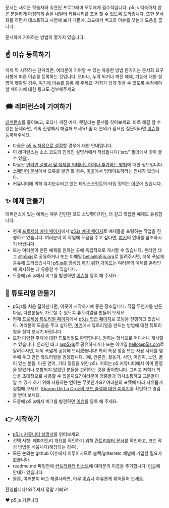 문서는 새로운 학습자와 숙련된 프로그래머 모두에게 필수적입니다. p5.js 익숙하지 않은 분들하게 다정하게 손을 내밀어 커뮤니티를 포용 할 수 있도록 도와줍니다. 또한 문서화를 하면서 테스트하고 시험해 보기 때문에, 코드에서 버그와 이슈를 찾는데 도움을 줍니다.

문서화에 기여하는 방법이 몇가지 있습니다:

## ☝️ 이슈 등록하기

이제 막 시작하는 단계라면, 여러분이 기여할 수 있는 유용한 방법 한가지는 문서화 요구사항에 따른 이슈를 등록하는 것입니다. 오타나, 누락 되거나 깨진 예제, 기능에 대한 설명이 헷갈릴 경우, [여기에 이슈를 등록](https://github.com/processing/p5.js/issues) 해 주세요! 저희가 쉽게 찾을 수 있도록 수정해야 할 페이지에 대한 링크도 첨부해주세요.

## 🗯 레퍼런스에 기여하기

[레퍼런스](http://p5js.org/reference/)를 훑어보고, 오타나 깨진 예제, 헷갈리는 문서를 찾아보세요. 바로 해결 할 수 있는 문제라면, 계속 진행해서 해결해 보세요! 좀 더 논의가 필요한 질문이라면 [이슈](https://github.com/processing/p5.js/issues/new)를 등록해주세요.

* 다음은 [p5.js 처음으로 설정](./README/)할 경우에 대한 안내입니다.
* 이 레퍼런스는 소스 코드의 인라인 설명서에서 작성됩니다('src/' 폴더에서 찾아 볼 수 있음).
* 다음은 [인라인 설명서 및 예제를 업데이트하거나 추가하는 방법](./inline_documentation/)에 대한 정보입니다.
* [스페인어 문서](http://p5js.org/es)에서 오류를 발견 할 경우, [이곳](https://github.com/processing/p5.js-website#internationalization-i18n-and-structure)에서 업데이트하라는 안내가 있습니다.
* 커뮤니티에 의해 유지보수되고 있는 타입스크립트의 타입 정의는 [이곳](https://github.com/p5-types/p5.ts)에 있습니다.

## ✨ 예제 만들기

레퍼런스에 있는 예제는 매우 간단한 코드 스닛펫이지만, 더 길고 복잡한 예제도 유용합니다.

* 현재 [프로세싱 예제 페이지](https://processing.org/examples/)에서 [p5.js 예제 페이지](http://p5js.org/examples)로 예제들을 포팅하는 작업을 진행하고 있습니다. 여러분이 이 작업에 도움을 주고 싶다면, [여기](https://github.com/processing/p5.js-website/blob/main/contributor_docs/Adding_examples/)의 안내를 참조하시기 바랍니다.
* 또는 여러분이 만든 예제를 원하는 곳에 독립적으로 게시할 수 있습니다. 온라인 태그 [@p5xjs](https://twitter.com/p5xjs)로 공유하거나 또는 이메일 [hello@p5js.org](mailto:hello@p5js.org)로 알려주시면, 더욱 폭넓게 공유해 드리겠습니다! [p5.js를 임베딩 하기 위한 가이드](https://github.com/processing/p5.js/wiki/Embedding-p5.js)는 여러분의 예제를 온라인에 게시하는 데 유용할 수 있습니다.
* 도중에 p5.js에서 버그를 발견하면 [이슈](https://github.com/processing/p5.js/issues)를 등록 해 주세요.

## 👯 튜토리얼 만들기

* p5.js를 처음 접하신다면, 이곳이 시작하기에 좋은 장소입니다. 직접 무언가를 만든 다음, 다른분들도 가르칠 수 있도록 튜토리얼을 만들어 보세요.
* 현재 [프로세싱 튜토리얼 페이지](https://processing.org/tutorials)에서 [p5.js 학습 페이지](http://p5js.org/learn)로 포팅을 진행하고 있습니다. 여러분이 도움을 주고 싶다면, [여기](https://p5js.org/learn/tutorial-guide.html)에서 튜토리얼을 만드는 방법에 대한 튜토리얼을 살펴 보시기 바랍니다.
* 또한 다양한 주제에 대한 튜토리얼도 환영합니다. 원하는 형식으로 어디서나 게시할 수 있습니다. 온라인 태그 [@p5xjs](https://twitter.com/p5xjs)로 공유하시거나 또는 이메일 [hello@p5js.org](mailto:hello@p5js.org)로 알려주시면, 더욱 폭넓게 공유해 드리겠습니다! 특히 특정 청중 또는 사용 사례를 염두에 두고 만든 튜토리얼을 권장합니다. (예, 언론인, 활동가, 시인, 어린이, 노인, 꿈이 있는 분들, 다른 언어, 기타 등등을 위한 p5). 저희는 p5 커뮤니티에서 이미 환영을 받았거나 포함되지 않았던 분들을 고려하는 것을 좋아합니다. 그리고 저희가 학습을 초대장으로 사용할 수 있을까요? 여러분이 청중들과 의사소통하고 그분들이 알 수 있게 하기 위해 사용하는 언어는 무엇인가요? 여러분의 포맷에 따라 자유롭게 실험해 보세요. [Sharon De La Cruz의 코드 슬랭에 대한 이야기](https://www.youtube.com/watch?v=CFT6w9NKfCs)를 확인하고 영감을 받아 보세요.
* 도중에 p5.js에서 버그를 발견하면 [이슈](https://github.com/processing/p5.js/issues)를 등록 해 주세요.

## 👉 시작하기

* [p5.js 커뮤니티 성명서](http://p5js.org/community/)를 읽어보세요.
* 선택 사항: 레파지토리 개요를 확인하기 위해 [컨트리뷰터 문서](./README/)를 확인하고, 코드 작성 방법을 배웁니다(해당되는 경우).
* 모든 논의는 github 이슈에서 이루어지므로 슬랙/gitter/etc 채널에 가입할 필요가 없습니다.
* readme.md 파일안에 [컨트리뷰터 리스트](https://github.com/processing/p5.js#contributors)에 여러분의 이름을 추가합니다!  [이곳](https://github.com/processing/p5.js/issues/2309)에 안내가 있습니다.
* 물론, 여러분이 버그 해결사라면, 아무 [이슈](https://github.com/processing/p5.js/issues)나 자유롭게 뛰어들어 보세요.

환영합니다! 와주셔서 정말 기뻐요!

❤️ p5.js 커뮤니티
